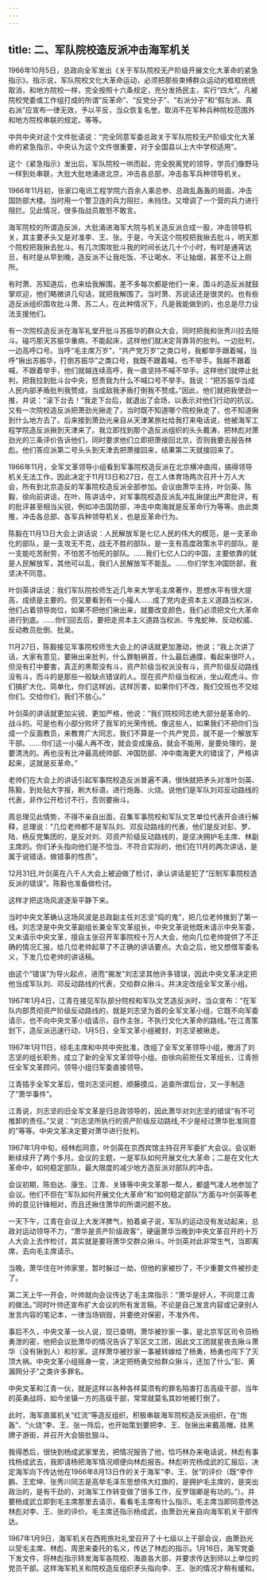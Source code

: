 ```yaml
---
---
---
```

title: 二、军队院校造反派冲击海军机关
---




1966年10月5日，总政向全军发出《关于军队院校无产阶级开展文化大革命的紧急指示》。指示说，军队院校文化大革命运动，必须把那些束缚群众运动的框框统统取消，和地方院校一样，完全按照十六条规定，充分发扬民主，实行“四大”。凡被院校党委或工作组打成的所谓“反革命”、“反党分子”、“右派分子”和“假左派、真右派”应宣布一律无效，予以平反，当众恢复名誉。取消不在军种兵种院校范围外和地方院校串联的规定。等等。

中共中央对这个文件批语说：“完全同意军委总政关于军队院校无产阶级文化大革命的紧急指示，中央认为这个文件很重要，对于全国县以上大中学校适用”。

这个《紧急指示》发出后，军队院校一哄而起，完全脱离党的领导，学员们像野马一样到处串联，大批大批地涌进北京，冲击各总部，冲击各军兵种领导机关。

1966年11月初，张家口电讯工程学院六百余人乘总参、总政乱轰轰的局面，冲击国防部大楼。当时用一个警卫连的兵力阻拦，未挡住。又增调了一个营的兵力进行阻拦。见此情况，很多指战员敢怒不敢言。

海军院校的所谓造反派，大批涌进海军大院与机关造反派合成一股，冲击领导机关，其主要矛头又是对准李、王、张。于是，今天这个院校把我揪去批斗，明天那个院校把我揪去批斗。有几次围攻批斗我的时间长达几十个小时，有时是通宵达旦，有时是从早到晚，造反派不让我吃饭、不让喝水、不让抽烟，甚至不让上厕所。

有时萧、苏知道后，也来给我解围，差不多每次都是他们一来，围斗的造反派就鼓掌欢迎，他们略微讲几句话，就把我解围了。当时萧、苏说话还是很灵的。也有些造反派组织围攻批斗萧、苏二人，在此种情况下，凡是我能做到的，也总是尽力设法支援他们。

有一次院校造反派在海军礼堂开批斗苏振华的群众大会，同时把我和张秀川拉去陪斗。碰巧那天苏振华重病，不能起床，这样他们就决定背靠背的批判。一边批判，一边高呼口号。当呼“毛主席万岁”，“共产党万岁”之类口号，我都举手跟着喊，当呼“揪出苏振华，打倒苏振华”之类口号，我既不跟着喊，也不举手。我越不跟着喊，不跟着举手，他们就越连续高呼，我一直坚持不喊不举手。这样他们就停止批判，把我拉到批斗台中央，怒责我为什么不喊口号不举手。我说：“把苏振华当成人民内部矛盾批判我赞成，当成敌我矛盾打倒我不赞成。”因此，他们就把我使劲一推，并说：“滚下台去！”我走下台后，就退出了会场，以表示对他们行动的抗议。又有一次院校造反派把萧劲光揪走了，当时既不知道哪个院校揪走了，也不知道揪到什么地方去了。后来接到萧劲光亲自从天津某旅社给我打来电话说，他被海军工程学院造反派揪到天津来了。我立即找到那个造反派组织的头头戴涛，把林彪对萧劲光的三条评价告诉他们，同时要求他们立即把萧接回北京，否则我要去报告林彪。他们答应派第二号头头到天津去把萧接回来，结果第二天就接回来了。

1966年11月，全军文革领导小组看到军事院校造反派在北京横冲直闯，搞得领导机关无法工作，因此决定于11月13日和27日，在工人体育场两次召开十万人大会，所有到北京造反的军事院校造反派全部参加。会议由萧华主持，叶剑英、陈毅、徐向前讲话，在叶、陈讲话中，对军事院校造反派乱冲乱揪提出严肃批评，有的批评甚至相当尖锐，例如冲击国防部，冲击中南海就是反革命行为等等。由此类推，冲击各总部、各军兵种领导机关，也是反革命行为。

陈毅在11月13日大会上讲话说：人民解放军是七亿人民的伟大的模范，是一支革命化的部队，是一支攻无不克，战无不胜的部队，是一支有高度政策水平的部队，是一支能吃苦耐劳，不怕苦不怕死的部队。……我们七亿人口的中国，主要依靠的就是人民解放军，其他可以乱，我们人民解放军不能乱。……你们学生冲国防部，我坚决不同意。

叶剑英讲话说：我们军队院校师生近几年来大学毛主席著作，思想水平有很大提高，成绩是主要的。但又要看到有一小撮人……成了党内走资本主义道路当权派，他们占着领导岗位，如果不把他们揪出来，就要改变颜色，我们必须把文化大革命进行到底。……你们回去后，要把走资本主义道路当权派、牛鬼蛇神、反动权威、反动教员批倒、批臭。

11月27日，陈毅接见军事院校师生大会上的讲话就更加激动，他说；“我上次讲了话，大家有意见，要揪出来批判，什么罪魁祸首，什么最后通牒，看起来很吓人，但没有打中要害，真正的黑帮没有斗，资产阶级当权派没有斗，资产阶级反动路线没有斗，而斗的是那些一般缺点错误的人。现在资产阶级当权派，坐山观虎斗。你们搞扩大化、简单化，你们这样凶，这样厉害，如果你们不改，我们交班也不交给你们。交给你们，我们不放心。”

叶剑英的讲话就更加尖锐、更加严格，他说：“我们院校同志绝大部分是革命的、战斗的。可是也有小部分败坏了我军的光荣传统。像这些人，如果我们不把你们当成一个反面教员，来教育广大同志，我们不算是一个共产党员，就不是一个解放军干部。……你们这一小撮人再不改，就会变成废品，就会不能用，是要处理的，是要清洗的。再也没有比冲最高统帅部、冲国防部、冲中南海更大的错误了，严格讲起来，这就是反革命。”

老帅们在大会上的讲话引起军事院校造反派普遍不满，很快就把矛头对准叶剑英、陈毅，到处贴大字报，刷大标语，进行炮轰、火烧。说他们是军队刘邓反动路线的代表，非作公开检讨不行，否则要揪斗。

周总理见此情势，不得不亲自出面，召集军事院校和军队文艺单位代表开会进行解释，总理说：“几位老帅都不是军队刘、邓反动路线的代表，他们是反对彭、罗、陆、杨反党集团的，是反对刘、邓资产阶级反动路线的，是坚决拥护毛主席、林副主席的。你们矛头指向他们是不恰当、不符合实际的，他们在11月的两次讲话，是属于说错话，做错事的性质”。

12月31日,叶剑英在八千人大会上被迫做了检讨，承认讲话是犯了“压制军事院校造反派的错误”。陈毅也准备做检讨。

这样才把这场风波逐渐平静下来。

当时中央文革确认这场风波是总政副主任刘志坚“捣的鬼”，把几位老帅推到了第一线。刘志坚是中央文革副组长兼全军文革组长，中央文革说他既未请示中央军委，又未请示中央文革，擅自主张召开军事院校十万人大会，他向几位老帅提供了不正确的情况汇报，给几位老帅起草了不正确的讲话要点。大会之后，他又想借军委名义，下发几位老帅的讲话稿。

由这个“错误”为导火起点，进而“揭发”刘志坚其他许多错误，因此中央文革决定把他当成军队刘、邓反动路线的代表，交给群众揪斗。并决定改组全军文革小组。

1967年1月4日，江青在接见军队部分院校和军队文艺造反派时，当众宣布：“在军队内部贯彻资产阶级反动路线的，就是刘志坚为首的全军文革小组，它既不向军委请示，也不向中央文革小组请示，自作主张，不执行文化大革命的路线。”在江青策划下，造反派迅速行动，1月5日，全军文革小组被封，刘志坚被揪走。

1967年1月11日，经毛主席和中共中央批准，改组了全军文革领导小组，撤消了刘志坚的组长职务，成立了新的全军文革领导小组。由徐向前担任文革组长，江青担任全军文革顾问，领导小组归军委直接领导。

江青插手全军文革后，借刘志坚问题，顺藤摸瓜，追查所谓后台，又一手制造了“萧华事件”。

江青说，刘志坚的旧全军文革是归总政领导的，因此萧华对刘志坚的错误“有不可推卸的责任。”又说：“刘志坚所执行的资产阶级反动路线,不少是经过萧华批准同意的”等等。中央文革决定要对萧华进行批判。

1967年1月中旬，经林彪同意，叶剑英在京西宾馆主持召开军委扩大会议。会议断断续续开了两个多月。会议的主题，一是军队如何开展文化大革命；二是在文化大革命中，如何稳定部队，最大限度的减少地方造反派对部队的冲击。

会议初期，陈伯达、康生、江青、关锋等中央文革那一帮人，都盛气凌人地参加了会议。他们不但在“军队如何开展文化大革命”和“如何稳定部队”方面与叶剑英等老帅的意见针锋相对，而且还揪住萧华的所谓问题不放。

一天下午，江青在会议上大发洋脾气，拍着桌子说，军队的运动没有发动起来，总政对运动领导不力，“萧华是资产阶级政客”，硬逼萧华当晚到中央文革召开的十万人大会上去作检讨，其实就是要将萧华交群众揪斗。叶剑英对此非常生气，当即离席，去向毛主席请示。

当晚，萧华住在叶帅家里，暂时躲过一劫，但他的家被抄了，不少重要文件被抄走了。

第二天上午一开会，叶帅就向会议传达了毛主席指示：“萧华是好人，不同意江青的做法。”同时叶帅还宣布扩大会议的所有发言稿，不论是自己发言内容或记录别人发言内容的笔记本，一律当场销毁，并要绝对保密，不准外传。

事后不久，中央文革一伙人说，现已查明，萧华被抄家一事，是北京军区司令员杨勇泄的密，他把会议批萧华的情况告诉了军区文工团，因此文工团就星夜去揪斗萧华（没有揪到人）和抄家。这样萧华被抄家一事被转嫁给了杨勇，杨勇也闯下了灭顶大祸。中央文革小组摇身一变，决定把杨勇交给群众揪斗，还加了什么“彭、黄漏网分子”之类许多罪名。

中央文革和江青一伙，就是这样以各种各样莫须有的罪名陷害打击高级干部，当年的英勇战将、如今坐镇一方的高级干部，常常就莫名其妙地被打倒了。

此时，海军直属机关“红流”等造反组织，积极串联海军院校造反派组织，在“炮轰”、“火烧”李、王、张一阵后，也开始策划要把李、王、张揪出来戴高帽，挂黑牌子游街，并召开大会狠批狠斗。

我得悉后，很快到杨成武家里去，把情况报告了他，恰巧林办来电话说，林彪有事找杨成武去，我即请杨把海军情况顺便向林彪报告。林彪听完杨成武的汇报后，决定海军向下传达他在1966年8月13日作的关于海军“李、王、张”的评价（既“李作鹏、王宏坤、张秀川同志是高举毛泽东思想伟大红旗的，是拥护毛主席的，是突出政治的，是有干劲的，对海军工作转变做了很多工作，反罗瑞卿是有功的。”）。并要杨成武立即到毛主席那里去请示，看看毛主席有什么指示。毛主席当即同意传达林彪对李、王、张的评价。毛主席还指示杨成武，由萧劲光亲自向海军机关干部传达。

1967年1月9日，海军机关在西苑旅社礼堂召开了十七级以上干部会议，由萧劲光以受毛主席、林彪、周恩来委托的名义，传达了林彪的指示。1月16日，海军党委下发文件，将林彪指示转发海军各院校、海直各大部，并要求传达到师以上单位的党员干部。这样海军机关和院校造反组织矛头指向李、王、张的情况才稍有缓和。